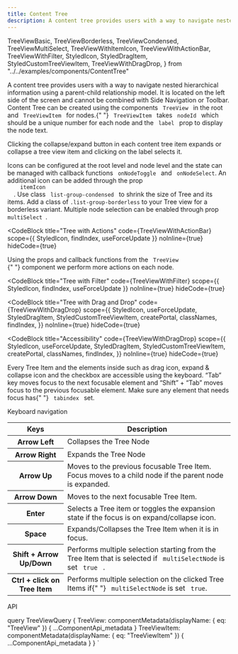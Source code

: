 ```yaml
---
title: Content Tree
description: A content tree provides users with a way to navigate nested hierarchical information using a parent-child relationship model.
---
```


  TreeViewBasic,
  TreeViewBorderless,
  TreeViewCondensed,
  TreeViewMultiSelect,
  TreeViewWithItemIcon,
  TreeViewWithActionBar,
  TreeViewWithFilter,
  StyledIcon,
  StyledDragItem,
  StyledCustomTreeViewItem,
  TreeViewWithDragDrop,
} from "../../examples/components/ContentTree"

<Overview>
  A content tree provides users with a way to navigate nested hierarchical
  information using a parent-child relationship model. It is located on the left
  side of the screen and cannot be combined with Side Navigation or Toolbar.
</Overview>

<CodeBlock title="Basic" code={TreeViewBasic}>
  Content Tree can be created using the components <code> TreeView </code> in
  the root and <code> TreeViewItem </code> for nodes.{" "}
  <code> TreeViewItem </code> takes <code> nodeId </code> which should be a
  unique number for each node and the <code> label </code> prop to display the
  node text.
  <p>
    Clicking the collapse/expand button in each content tree item expands or
    collapse a tree view item and clicking on the label selects it.
  </p>
</CodeBlock>

<CodeBlock title="Tree with Icons" code={TreeViewWithItemIcon} noInline={true}>
  Icons can be configured at the root level and node level and the state can be
  managed with callback functions <code> onNodeToggle </code> and
  <code> onNodeSelect</code>. An additional icon can be added through the prop <code>
    itemIcon
  </code>.
</CodeBlock>

<CodeBlock title="Condensed Tree" code={TreeViewCondensed}>
  Use class <code> list-group-condensed </code> to shrink the size of Tree and
  its items.
</CodeBlock>

<CodeBlock title="Borderless Tree" code={TreeViewBorderless}>
  Add a class of <code>.list-group-borderless</code> to your Tree view for a
  borderless variant.
</CodeBlock>

<CodeBlock title="Multi Selection Tree" code={TreeViewMultiSelect}>
  Multiple node selection can be enabled through prop <code> multiSelect </code>.
</CodeBlock>

<CodeBlock
  title="Tree with Actions"
  code={TreeViewWithActionBar}
  scope={{ StyledIcon, findIndex, useForceUpdate }}
  noInline={true}
  hideCode={true}
>
  Using the props and callback functions from the <code> TreeView </code>{" "}
  component we perform more actions on each node.
</CodeBlock>

<CodeBlock
  title="Tree with Filter"
  code={TreeViewWithFilter}
  scope={{ StyledIcon, findIndex, useForceUpdate }}
  noInline={true}
  hideCode={true}
></CodeBlock>

<CodeBlock
  title="Tree with Drag and Drop"
  code={TreeViewWithDragDrop}
  scope={{
    StyledIcon,
    useForceUpdate,
    StyledDragItem,
    StyledCustomTreeViewItem,
    createPortal,
    classNames,
    findIndex,
  }}
  noInline={true}
  hideCode={true}
></CodeBlock>

<CodeBlock
  title="Accessibility"
  code={TreeViewWithDragDrop}
  scope={{
    StyledIcon,
    useForceUpdate,
    StyledDragItem,
    StyledCustomTreeViewItem,
    createPortal,
    classNames,
    findIndex,
  }}
  noInline={true}
  hideCode={true}
>
  Every Tree Item and the elements inside such as drag icon, expand & collapse
  icon and the checkbox are accessible using the keyboard. “Tab” key moves focus
  to the next focusable element and “Shift” + “Tab” moves focus to the previous
  focusable element. Make sure any element that needs focus has{" "}
  <code> tabindex </code> set.
</CodeBlock>

<LinkedHeading h="3" className="h2" id="keyboard-navigation">
  Keyboard navigation
</LinkedHeading>

<table class="table table-bordered">
  <thead class="bg-gray-light">
    <tr>
      <th scope="col">Keys</th>
      <th scope="col">Description</th>
    </tr>
  </thead>
  <tbody>
    <tr>
      <th scope="row">Arrow Left</th>
      <td>Collapses the Tree Node</td>
    </tr>
    <tr>
      <th scope="row">Arrow Right</th>
      <td>Expands the Tree Node</td>
    </tr>
    <tr>
      <th scope="row">Arrow Up</th>
      <td>
        Moves to the previous focusable Tree Item. Focus moves to a child node
        if the parent node is expanded.
      </td>
    </tr>
    <tr>
      <th scope="row">Arrow Down</th>
      <td>Moves to the next focusable Tree Item.</td>
    </tr>
    <tr>
      <th scope="row">Enter</th>
      <td>
        Selects a Tree item or toggles the expansion state if the focus is on
        expand/collapse icon.
      </td>
    </tr>
    <tr>
      <th scope="row">Space</th>
      <td>Expands/Collapses the Tree Item when it is in focus. </td>
    </tr>
    <tr>
      <th scope="row">Shift + Arrow Up/Down</th>
      <td>
        Performs multiple selection starting from the Tree Item that is selected
        if <code> multiSelectNode</code> is set
        <code> true </code> .
      </td>
    </tr>
    <tr>
      <th scope="row">Ctrl + click on Tree Item</th>
      <td>
        Performs multiple selection on the clicked Tree Items if{" "}
        <code> multiSelectNode</code> is set <code> true</code>.
      </td>
    </tr>
  </tbody>
</table>

<LinkedHeading h="2" className="h1" id="content-tree-api">
  API
</LinkedHeading>
<ComponentApi metadata={props.data.TreeView} />
<ComponentApi metadata={props.data.TreeViewItem} />

  query TreeViewQuery {
    TreeView: componentMetadata(displayName: { eq: "TreeView" }) {
      ...ComponentApi_metadata
    }
    TreeViewItem: componentMetadata(displayName: { eq: "TreeViewItem" }) {
      ...ComponentApi_metadata
    }
  }
`

